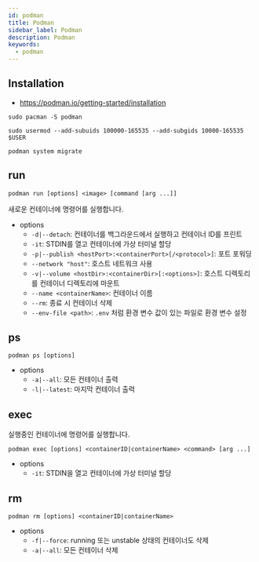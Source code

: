 ```yaml
---
id: podman
title: Podman
sidebar_label: Podman
description: Podman
keywords:
  - podman
---
```


## Installation

- https://podman.io/getting-started/installation

```shell
sudo pacman -S podman
```

```shell
sudo usermod --add-subuids 100000-165535 --add-subgids 10000-165535 $USER
```

```shell
podman system migrate
```

## run

```shell
podman run [options] <image> [command [arg ...]]
```

새로운 컨테이너에 명령어를 실행합니다.

- options
  - `-d|--detach`: 컨테이너를 백그라운드에서 실행하고 컨테이너 ID를 프린트
  - `-it`: STDIN를 열고 컨테이너에 가상 터미널 할당
  - `-p|--publish <hostPort>:<containerPort>[/<protocol>]`: 포트 포워딩
  - `--network "host"`: 호스트 네트워크 사용
  - `-v|--volume <hostDir>:<containerDir>[:<options>]`: 호스트 디렉토리를 컨테이너 디렉토리에 마운트
  - `--name <containerName>`: 컨테이너 이름
  - `--rm`: 종료 시 컨테이너 삭제
  - `--env-file <path>`: `.env` 처럼 환경 변수 값이 있는 파일로 환경 변수 설정

## ps

```shell
podman ps [options]
```

- options
  - `-a|--all`: 모든 컨테이너 출력
  - `-l|--latest`: 마지막 컨테이너 출력

## exec

실행중인 컨테이너에 명령어를 실행합니다.

```shell
podman exec [options] <containerID|containerName> <command> [arg ...]
```

- options
  - `-it`: STDIN을 열고 컨테이너에 가상 터미널 할당

## rm

```shell
podman rm [options] <containerID|containerName>
```

- options
  - `-f|--force`: running 또는 unstable 상태의 컨테이너도 삭제
  - `-a|--all`: 모든 컨테이너 삭제
